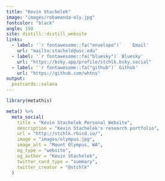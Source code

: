 ```yaml
---
title: "Kevin Stachelek"
image: "images/robamanda-oly.jpg"
fontcolor: "black"
angle: 150
site: distill::distill_website
links:
  - label: '`r fontawesome::fa("envelope")`    Email'
    url: "mailto:stachele@usc.edu"
  - label: '`r fontawesome::fa("bluesky")` Bluesky'
    url: "https://bsky.app/profile/stchlk.bsky.social"
  - label: '`r fontawesome::fa("github")` Github'
    url: "https://github.com/whtns"
output:
  postcards::solana
---
```

 
```r
library(metathis)

meta() %>%
  meta_social(
    title = "Kevin Stachelek Personal Website",
    description = "Kevin Stachelek's research portfolio",
    url = "http://stchlk.rbind.io/",
    image = "images/olympus.jpg",
    image_alt = "Mount Olympus, WA",
    og_type = "website",
    og_author = "Kevin Stachelek",
    twitter_card_type = "summary",
    twitter_creator = "@stchlk"
  )

```




<!-- <div style = "box-sizing: border-box; -->
<!--     min-height: 10%; -->
<!--     padding: 0 0 50px; -->
<!--     position: relative;"> -->

<!-- <center style = "bottom: 0; -->
<!--     height: 50px; -->
<!--     left: 0; -->
<!--     position: absolute; -->
<!--     width: 100%;"> -->

<!-- <hr> -->

<!-- <p style="padding-bottom:10px;"><em style="font-size:.75rem;">Built with:</em> -->
<!-- <a href="https://www.tidyverse.org/" target="_blank"> -->
<!--   <img border="0" alt="tidyverse logo" src = "images/tidyverse.svg" height="25px" width="auto" style="margin:0 10px;"> -->
<!-- </a> -->
<!-- <a href="https://rmarkdown.rstudio.com/" target="_blank"> -->
<!--   <img border="0" alt="rmarkdown logo" src = "images/rmarkdown.png" height="25px" width="auto" style="margin:0 10px;"> -->
<!-- </a> -->
<!-- <a href="https://rstudio.github.io/distill/" target="_blank"> -->
<!--   <img border="0" alt="distill logo" src = "images/distill.png" height="25px" width="auto" style="margin:0 10px;"> -->
<!-- </a> -->
<!-- <a href="https://github.com/rstudio/pagedown" target="_blank"> -->
<!--   <img border="0" alt="pagedown logo" src = "images/pagedown.png" height="25px" width="auto" style="margin:0 10px;"> -->
<!-- </a> -->
<!-- <a href="http://nickstrayer.me/datadrivencv/" target="_blank"> -->
<!--   <img border="0" alt="datadriven cv logo" src = "images/ddcv.svg" height="25px" width="auto" style="border-radius:10px; margin:0 10px;"> -->
<!-- </a> -->
<!-- <a href="https://pkg.garrickadenbuie.com/metathis/" target="_blank"> -->
<!--   <img border="0" alt="metathis logo" src = "images/metathis.png" height="25px" width="auto" style="margin:0 10px;"> -->
<!-- </a> -->
<!-- <br> -->
<!-- <em style="font-size:.5em"> -->
<!-- Last updated on `r Sys.Date()` -->
<!-- </em> -->
<!-- </p> -->


<!-- </center> -->

<!-- </div> -->


<!-- body { -->
<!--         background-color: #FFFFFF; -->
<!--       } -->

<!--       .rounded { -->
<!--         border-radius:50%!important; -->
<!--       } -->


